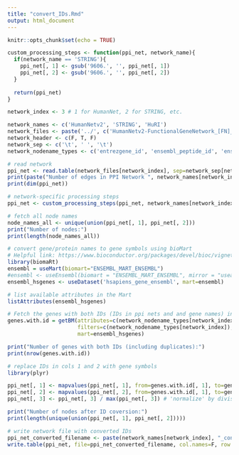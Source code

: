 ```yaml
---
title: "convert_IDs.Rmd"
output: html_document
---
```


```r
knitr::opts_chunk$set(echo = TRUE)
```

```r
custom_processing_steps <- function(ppi_net, network_name){
  if(network_name == 'STRING'){
    ppi_net[, 1] <- gsub('9606.', '', ppi_net[, 1])
    ppi_net[, 2] <- gsub('9606.', '', ppi_net[, 2])
  }
  
  return(ppi_net)
}
```

```r
network_index <- 3 # 1 for HumanNet, 2 for STRING, etc.

network_names <- c('HumanNetv2', 'STRING', 'HuRI')
network_files <- paste('../', c('HumanNetv2-FunctionalGeneNetwork_[FN]_top_10perc_edges.tsv', 'STRING_9606.protein.links.edgescore.700upwards.v11.0.txt', 'HuRI.tsv'), sep='')
network_header <- c(F, T, F)
network_sep <- c('\t', ' ', '\t')
network_nodename_types <- c('entrezgene_id', 'ensembl_peptide_id', 'ensembl_gene_id')

# read network
ppi_net <- read.table(network_files[network_index], sep=network_sep[network_index], header=network_header[network_index], )
print(paste("Number of edges in PPI Network ", network_names[network_index], ": ", sep=""))
print(dim(ppi_net))

# network-specific processing steps 
ppi_net <- custom_processing_steps(ppi_net, network_names[network_index])

# fetch all node names
node_names_all <- unique(union(ppi_net[, 1], ppi_net[, 2]))
print("Number of nodes:")
print(length(node_names_all))
```

```r
# convert gene/protein names to gene symbols using bioMart
# Helpful link: https://www.bioconductor.org/packages/devel/bioc/vignettes/biomaRt/inst/doc/biomaRt.html#selecting-a-biomart-database-and-dataset
library(biomaRt)
ensembl = useMart(biomart="ENSEMBL_MART_ENSEMBL")
#ensembl <- useEnsembl(biomart = "ENSEMBL_MART_ENSEMBL", mirror = "useast")
ensembl_hsgenes <- useDataset('hsapiens_gene_ensembl', mart=ensembl)

# list available attributes in the Mart
listAttributes(ensembl_hsgenes)

# Fetch the genes with both IDs (IDs in ppi nets and and gene names) in R
genes.with.id = getBM(attributes=c(network_nodename_types[network_index], "external_gene_name"), 
                      filters=c(network_nodename_types[network_index]), values=c(node_names_all), 
                      mart=ensembl_hsgenes)

print("Number of genes with both IDs (including duplicates):")
print(nrow(genes.with.id))
```

```r
# replace IDs in cols 1 and 2 with gene symbols 
library(plyr)

ppi_net[, 1] <- mapvalues(ppi_net[, 1], from=genes.with.id[, 1], to=genes.with.id[, 2])
ppi_net[, 2] <- mapvalues(ppi_net[, 2], from=genes.with.id[, 1], to=genes.with.id[, 2])
ppi_net[, 3] <- ppi_net[, 3] / max(ppi_net[, 3]) # 'normalize' by division by max

print("Number of nodes after ID coversion:")
print(length(unique(union(ppi_net[, 1], ppi_net[, 2]))))
```

```r
# write network file with converted IDs
ppi_net_converted_filename <- paste(network_names[network_index], "_converted.txt", sep="")
write.table(ppi_net, file=ppi_net_converted_filename, col.names=F, row.names=F, quote=F)
```
